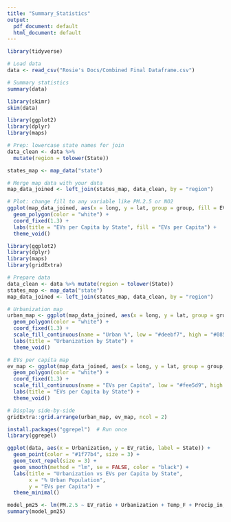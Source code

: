 ```yaml
---
title: "Summary_Statistics"
output:
  pdf_document: default
  html_document: default
---
```


```r
library(tidyverse)
```

```r
# Load data
data <- read_csv("Rosie's Docs/Combined Final Dataframe.csv")
```

```r
# Summary statistics
summary(data)

library(skimr)
skim(data)
```

```r
library(ggplot2)
library(dplyr)
library(maps)

# Prep: lowercase state names for join
data_clean <- data %>%
  mutate(region = tolower(State))

states_map <- map_data("state")

# Merge map data with your data
map_data_joined <- left_join(states_map, data_clean, by = "region")

# Plot: change fill to any variable like PM.2.5 or NO2
ggplot(map_data_joined, aes(x = long, y = lat, group = group, fill = EV_ratio)) +
  geom_polygon(color = "white") +
  coord_fixed(1.3) +
  labs(title = "EVs per Capita by State", fill = "EVs per Capita") +
  theme_void()
```

```r
library(ggplot2)
library(dplyr)
library(maps)
library(gridExtra)

# Prepare data
data_clean <- data %>% mutate(region = tolower(State))
states_map <- map_data("state")
map_data_joined <- left_join(states_map, data_clean, by = "region")

# Urbanization map
urban_map <- ggplot(map_data_joined, aes(x = long, y = lat, group = group, fill = Urbanization)) +
  geom_polygon(color = "white") +
  coord_fixed(1.3) +
  scale_fill_continuous(name = "Urban %", low = "#deebf7", high = "#08519c") +
  labs(title = "Urbanization by State") +
  theme_void()

# EVs per capita map
ev_map <- ggplot(map_data_joined, aes(x = long, y = lat, group = group, fill = EV_ratio)) +
  geom_polygon(color = "white") +
  coord_fixed(1.3) +
  scale_fill_continuous(name = "EVs per Capita", low = "#fee5d9", high = "#a50f15") +
  labs(title = "EVs per Capita by State") +
  theme_void()

# Display side-by-side
gridExtra::grid.arrange(urban_map, ev_map, ncol = 2)
```

```r
install.packages("ggrepel")  # Run once
library(ggrepel)

ggplot(data, aes(x = Urbanization, y = EV_ratio, label = State)) +
  geom_point(color = "#1f77b4", size = 3) +
  geom_text_repel(size = 3) +
  geom_smooth(method = "lm", se = FALSE, color = "black") +
  labs(title = "Urbanization vs EVs per Capita by State",
       x = "% Urban Population",
       y = "EVs per Capita") +
  theme_minimal()
```

```r
model_pm25 <- lm(PM.2.5 ~ EV_ratio + Urbanization + Temp_F + Precip_in, data = data)
summary(model_pm25)
```

